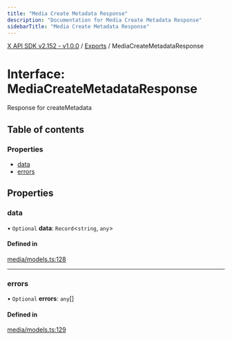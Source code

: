 ```yaml
---
title: "Media Create Metadata Response"
description: "Documentation for Media Create Metadata Response"
sidebarTitle: "Media Create Metadata Response"
---
```


[X API SDK v2.152 - v1.0.0](../README.md) / [Exports](../modules.md) / MediaCreateMetadataResponse

# Interface: MediaCreateMetadataResponse

Response for createMetadata

## Table of contents

### Properties

- [data](MediaCreateMetadataResponse.md#data)
- [errors](MediaCreateMetadataResponse.md#errors)

## Properties

### data

• `Optional` **data**: `Record`\<`string`, `any`\>

#### Defined in

[media/models.ts:128](https://github.com/xdevplatform/xdk/blob/ad4172ef5f68f089e0f077a190b271016dd35bf7/xdk/typescript/src/media/models.ts#L128)

___

### errors

• `Optional` **errors**: `any`[]

#### Defined in

[media/models.ts:129](https://github.com/xdevplatform/xdk/blob/ad4172ef5f68f089e0f077a190b271016dd35bf7/xdk/typescript/src/media/models.ts#L129)

